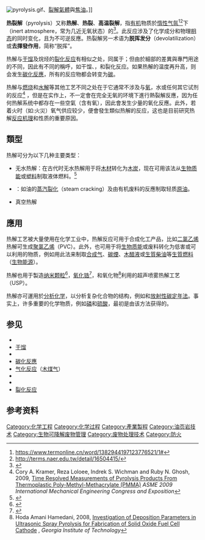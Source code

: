 {{Expand language|1=en|time=2020-09-28T12:56:40+00:00}}
[[File:pyrolysis.gif|thumb]]、[[合成气|裂解氣體]]與[[焦油|焦油]]。]]

'''热裂解'''（pyrolysis）又称'''热解'''、'''热裂'''、'''高温裂解'''，指[[有机|有机]]物质於[[非活性氣體|惰性气氛]]<ref>https://www.termonline.cn/word/1382944197123776521/1#</ref><ref>http://terms.naer.edu.tw/detail/16504415/</ref>下（inert atmosphere，常为几近无氧状态）的{{link-en|高温分解|Thermal decomposition}}<ref>{{cite book|chapter=Pyrolysis|chapter-url=https://goldbook.iupac.org/html/P/P04961.html|title=Compendium of Chemical Terminology|access-date=2018-01-10|year=2009 |page=1824|publisher=[[International_Union_of_Pure_and_Applied_Chemistry|International Union of Pure and Applied Chemistry]]|doi=10.1351/goldbook.P04961|isbn=978-0-9678550-9-7}}</ref>。此反应涉及了化学成分和物理[[相态|相态]]的同时变化，且为不可逆反應。热裂解另一术语为'''脱挥发分'''（devolatilization）或'''去揮發作用'''，简称“脱挥”。

热解与[[干馏|干馏]]及烷烃的[[裂化反应|裂化反应]]有相似之处，同属于{{link-en|熱分解反應|Thermal decomposition}}；但由於細部的差異與專門用途的不同，因此有不同的稱呼，如干馏、{{le|破坏蒸馏|destructive distillation}}，和裂化反应。如果热解的温度再升高，则会发生[[碳化反應|碳化反應]]，所有的反应物都会转变为[[碳|碳]]。

热解与[[燃烧|燃烧]]和[[水解|水解]]等其他工艺不同之处在于它通常不涉及与[[氧|氧]]，水或任何其它试剂的反应<ref>Cory A. Kramer, Reza Loloee, Indrek S. Wichman and Ruby N. Ghosh, 2009, [http://proceedings.asmedigitalcollection.asme.org/proceeding.aspx?articleid=1638571 Time Resolved Measurements of Pyrolysis Products From Thermoplastic Poly-Methyl-Methacrylate (PMMA)] {{Wayback|url=http://proceedings.asmedigitalcollection.asme.org/proceeding.aspx?articleid=1638571 |date=20180809025807 }} ''ASME 2009 International Mechanical Engineering Congress and Exposition''</ref> ，但是在实作上，不一定會在完全无氧的环境下進行熱裂解反應，因为任何热解系统中都存在一些空氣（含有氧），因此會发生少量的氧化反應。此外，若着火时（如:火災）氧气供应较少，便會發生類似热解的反应，这也是目前研究热解[[反应机理|反应机理]]和性质的重要原因。

==類型==
热解可分为以下几种主要类型：
*无水热解：在古代时无水热解用于将[[木材|木材]]转化为[[木炭|木炭]]，现在可用该法从[[生物质能|生物质能]]或[[塑料|塑料]]制取液体燃料。<ref>{{cite web 
  | url=http://www1.eere.energy.gov/biomass/pyrolysis.html 
  | publisher=US DOE 
  | title=Pyrolysis and Other Thermal Processing 
  | archiveurl=https://web.archive.org/web/20070814144750/http://www1.eere.energy.gov/biomass/pyrolysis.html 
  | archivedate=2007-08-14 
  | deadurl=yes 
  }}</ref>
*{{link-en|含水热解|Hydrous pyrolysis}}：如油的[[裂化反应|蒸汽裂化]]（steam cracking）及由有机废料的{{link-en|熱解聚合|Thermal depolymerization}}反應制取轻质[[原油|原油]]。
*真空热解

==應用==
热解工艺被大量使用在化学工业中，热解反应可用于合成化工产品，比如[[二氯乙烯|二氯乙烯]]热解可生成[[聚氯乙烯|聚氯乙烯]]（PVC）。此外，也可用于将[[生物质能|生物质能]]或废料转化为低害或可以利用的物质，例如用此法来制取[[合成气|合成气]]、[[炭黑|碳煙]]、[[木醋液|木醋液]]或[[生物柴油|生質柴油]]等[[生質燃料|生質燃料]]（[[生質能源|生物能源]]）。

热解也用于製造[[纳米颗粒|纳米颗粒]]<ref>{{cite journal | last1 = Pingali | first1 = Kalyana C. | last2 = Rockstraw | first2 = David A. | last3 = Deng | first3 = Shuguang | year = 2005 | title = Silver Nanoparticles from Ultrasonic Spray Pyrolysis of Aqueous Silver Nitrate | url = https://microspray.com/wp-content/uploads/2014/02/Silver-Nanoparticles-from-Ultrasonic-Spray-Pyrolysis-of-Aqueous-Silver-Nitrate.pdf | format = PDF | journal = Aerosol Science and Technology | volume = 39 | issue =  | pages = 1010–1014 | doi = 10.1080/02786820500380255 | access-date = 2016-04-26 | archive-date = 2014-04-08 | archive-url = https://web.archive.org/web/20140408234042/https://microspray.com/wp-content/uploads/2014/02/Silver-Nanoparticles-from-Ultrasonic-Spray-Pyrolysis-of-Aqueous-Silver-Nitrate.pdf | dead-url = yes }}</ref>，[[氧化锆|氧化锆]]<ref>{{cite journal | last1 = Song | first1 = Y. L. | last2 = Tsai | first2 = S. C. | last3 = Chen | first3 = C. Y. | last4 = Tseng | first4 = T. K. | last5 = Tsai | first5 = C. S. | last6 = Chen | first6 = J. W. | last7 = Yao | first7 = Y. D. | year = 2004 | title = Ultrasonic Spray Pyrolysis for Synthesis of Spherical Zirconia Particles | url = https://microspray.com/wp-content/uploads/2014/03/Ultrasonic-Spray-Pyrolysis-for-Synthesis-of-Spherical-Zirconia-Particles.pdf | format = PDF | journal = Journal of the American Ceramic Society | volume = 87 | issue = 10 | doi = 10.1111/j.1151-2916.2004.tb06332.x | pages = 1864–1871 | access-date = 2016-04-26 | archive-date = 2014-04-08 | archive-url = https://web.archive.org/web/20140408233758/https://microspray.com/wp-content/uploads/2014/03/Ultrasonic-Spray-Pyrolysis-for-Synthesis-of-Spherical-Zirconia-Particles.pdf | dead-url = yes }}</ref>，和氧化物<ref>Hoda Amani Hamedani, 2008, [https://smartech.gatech.edu/bitstream/handle/1853/26670/amanihamedani_hoda_200812_MS.pdf;jsessionid=897700CBE308050B84BBF3BBC1CFF62C.smart2?sequence=1 Investigation of Deposition Parameters in Ultrasonic Spray Pyrolysis for Fabrication of Solid Oxide Fuel Cell Cathode] {{Wayback|url=https://smartech.gatech.edu/bitstream/handle/1853/26670/amanihamedani_hoda_200812_MS.pdf;jsessionid=897700CBE308050B84BBF3BBC1CFF62C.smart2?sequence=1 |date=20160305132305 }}, ''Georgia Institute of Technology''</ref>利用{{le|超声波喷嘴|Ultrasonic nozzle}}的超声喷雾热解工艺（USP）。

热解亦可運用於[[分析化学|分析化学]]，以分析复杂化合物的结构，例如{{link-en|热解气相色谱-质谱法|Pyrolysis–gas chromatography–mass spectrometry}}和[[放射性碳定年法|放射性碳定年法]]。事实上，许多重要的化学物质，例如[[磷|磷]]和[[硫酸|硫酸]]，最初是由该方法获得的。

==参见==
*{{link-en|熱分解|Thermal decomposition}}
*[[干馏|干馏]]
*{{link-en|破壞蒸餾|Destructive distillation}}
*[[碳化反應|碳化反應]]
*[[气化反应|气化反应]]（[[木煤气|木煤气]]）
*{{link-en|熱解塗層|Pyrolytic coating}}
*{{link-en|培燒|Torrefaction}}
*[[裂化反应|裂化反应]]

==参考资料==
<div class='references-small'>
<references/>
</div>

{{火}}
{{Authority control}}
[[Category:化学工程|Category:化学工程]]
[[Category:化学过程|Category:化学过程]]
[[Category:產業製程|Category:產業製程]]
[[Category:油页岩技术|Category:油页岩技术]]
[[Category:生物可降解废物管理|Category:生物可降解废物管理]]
[[Category:废物处理技术|Category:废物处理技术]]
[[Category:防火|Category:防火]]